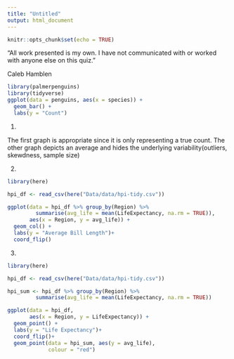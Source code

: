 ```yaml
---
title: "Untitled"
output: html_document
---
```


```r
knitr::opts_chunk$set(echo = TRUE)
```

“All work presented is my own. I have not communicated with or worked with anyone else on this quiz.”

Caleb Hamblen

```r
library(palmerpenguins)
library(tidyverse)
ggplot(data = penguins, aes(x = species)) +
  geom_bar() +
  labs(y = "Count")
```

1.

The first graph is appropriate since it is only representing a true count. The other graph depicts an average and hides the underlying variability(outliers, skewdness, sample size) 

2.
```r
library(here)

hpi_df <- read_csv(here("Data/data/hpi-tidy.csv"))

ggplot(data = hpi_df %>% group_by(Region) %>%
         summarise(avg_life = mean(LifeExpectancy, na.rm = TRUE)),
       aes(x = Region, y = avg_life)) +
  geom_col() +
  labs(y = "Average Bill Length")+
  coord_flip()
```

3.
```r
library(here)

hpi_df <- read_csv(here("Data/data/hpi-tidy.csv"))

hpi_sum <- hpi_df %>% group_by(Region) %>%
         summarise(avg_life = mean(LifeExpectancy, na.rm = TRUE))

ggplot(data = hpi_df,
       aes(x = Region, y = LifeExpectancy)) +
  geom_point() +
  labs(y = "Life Expectancy")+
  coord_flip()+
  geom_point(data = hpi_sum, aes(y = avg_life),
             colour = "red")
```

